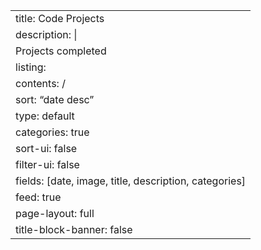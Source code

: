 ---
title: Code Projects
description: |
  Projects completed
listing:
    contents: /
    sort: "date desc"
    type: default
    categories: true
    sort-ui: false
    filter-ui: false
    fields: [date, image, title, description, categories]
    feed: true
page-layout: full
title-block-banner: false
---